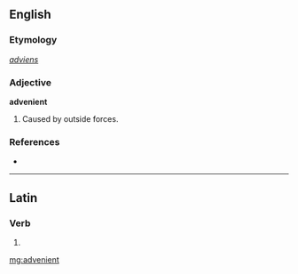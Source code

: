 ==English==

===Etymology===
{{etyl|la}} ''[[adviens]]''

===Adjective===
'''advenient'''

# {{obsolete}} Caused by outside forces.

===References===
* {{R:1913}}

----

==Latin==

===Verb===
{{la-verb-form|advenient}}

# {{conjugation of|[[advenio#Latin|adveniō]]||3|p|fut|act|ind}}

[[mg:advenient]]
